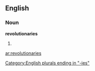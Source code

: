 ==English==

===Noun===
'''revolutionaries'''

# {{plural of|[[revolutionary]]}}

[[Category:English plurals ending in "-ies"]]

[[ar:revolutionaries]]